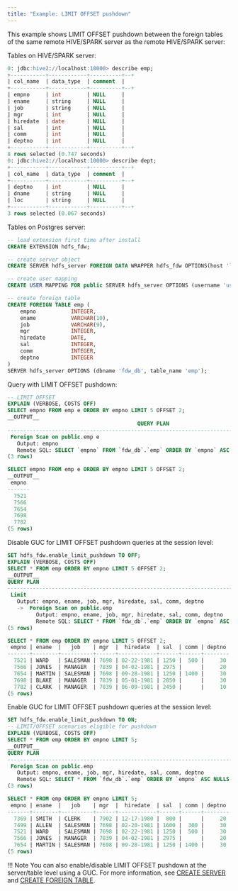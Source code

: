 ```yaml
---
title: "Example: LIMIT OFFSET pushdown"
---
```


This example shows LIMIT OFFSET pushdown between the foreign tables of the same remote HIVE/SPARK server as the remote HIVE/SPARK server:

Tables on HIVE/SPARK server:

```sql
0: jdbc:hive2://localhost:10000> describe emp;
+-----------+------------+----------+--+
| col_name  | data_type  | comment  |
+-----------+------------+----------+--+
| empno     | int        | NULL     |
| ename     | string     | NULL     |
| job       | string     | NULL     |
| mgr       | int        | NULL     |
| hiredate  | date       | NULL     |
| sal       | int        | NULL     |
| comm      | int        | NULL     |
| deptno    | int        | NULL     |
+-----------+------------+----------+--+
8 rows selected (0.747 seconds)
0: jdbc:hive2://localhost:10000> describe dept;
+-----------+------------+----------+--+
| col_name  | data_type  | comment  |
+-----------+------------+----------+--+
| deptno    | int        | NULL     |
| dname     | string     | NULL     |
| loc       | string     | NULL     |
+-----------+------------+----------+--+
3 rows selected (0.067 seconds)
```

Tables on Postgres server:

```sql
-- load extension first time after install
CREATE EXTENSION hdfs_fdw;

-- create server object
CREATE SERVER hdfs_server FOREIGN DATA WRAPPER hdfs_fdw OPTIONS(host 'localhost', port '10000', client_type 'spark', auth_type 'LDAP');

-- create user mapping
CREATE USER MAPPING FOR public SERVER hdfs_server OPTIONS (username 'user1', password 'pwd123');

-- create foreign table
CREATE FOREIGN TABLE emp (
    empno           INTEGER,
    ename           VARCHAR(10),
    job             VARCHAR(9),
    mgr             INTEGER,
    hiredate        DATE,
    sal             INTEGER,
    comm            INTEGER,
    deptno          INTEGER
)
SERVER hdfs_server OPTIONS (dbname 'fdw_db', table_name 'emp');
```

Query with LIMIT OFFSET pushdown:

```sql
-- LIMIT OFFSET
EXPLAIN (VERBOSE, COSTS OFF)
SELECT empno FROM emp e ORDER BY empno LIMIT 5 OFFSET 2;
__OUTPUT__
                                         QUERY PLAN                                          
---------------------------------------------------------------------------------------------
 Foreign Scan on public.emp e
   Output: empno
   Remote SQL: SELECT `empno` FROM `fdw_db`.`emp` ORDER BY `empno` ASC NULLS LAST LIMIT 2, 5
(3 rows)

SELECT empno FROM emp e ORDER BY empno LIMIT 5 OFFSET 2;
__OUTPUT__
 empno 
-------
  7521
  7566
  7654
  7698
  7782
(5 rows)
```

Disable GUC for LIMIT OFFSET pushdown queries at the session level: 

```sql 
SET hdfs_fdw.enable_limit_pushdown TO OFF;
EXPLAIN (VERBOSE, COSTS OFF)
SELECT * FROM emp ORDER BY empno LIMIT 5 OFFSET 2;
__OUTPUT__
QUERY PLAN
----------------------------------------------------------------------------------
 Limit
   Output: empno, ename, job, mgr, hiredate, sal, comm, deptno
   ->  Foreign Scan on public.emp
         Output: empno, ename, job, mgr, hiredate, sal, comm, deptno
         Remote SQL: SELECT * FROM `fdw_db`.`emp` ORDER BY `empno` ASC NULLS LAST
(5 rows)

SELECT * FROM emp ORDER BY empno LIMIT 5 OFFSET 2;
 empno | ename  |   job    | mgr  |  hiredate  | sal  | comm | deptno
-------+--------+----------+------+------------+------+------+--------
  7521 | WARD   | SALESMAN | 7698 | 02-22-1981 | 1250 |  500 |     30
  7566 | JONES  | MANAGER  | 7839 | 04-02-1981 | 2975 |      |     20
  7654 | MARTIN | SALESMAN | 7698 | 09-28-1981 | 1250 | 1400 |     30
  7698 | BLAKE  | MANAGER  | 7839 | 05-01-1981 | 2850 |      |     30
  7782 | CLARK  | MANAGER  | 7839 | 06-09-1981 | 2450 |      |     10
(5 rows)
```

Enable GUC for LIMIT OFFSET pushdown queries at the session level: 

```sql 
SET hdfs_fdw.enable_limit_pushdown TO ON;
-- LIMIT/OFFSET scenarios eligible for pushdown
EXPLAIN (VERBOSE, COSTS OFF)
SELECT * FROM emp ORDER BY empno LIMIT 5;
__OUTPUT__
QUERY PLAN
------------------------------------------------------------------------------------
 Foreign Scan on public.emp
   Output: empno, ename, job, mgr, hiredate, sal, comm, deptno
   Remote SQL: SELECT * FROM `fdw_db`.`emp` ORDER BY `empno` ASC NULLS LAST LIMIT 5
(3 rows)

SELECT * FROM emp ORDER BY empno LIMIT 5;
 empno | ename  |   job    | mgr  |  hiredate  | sal  | comm | deptno
-------+--------+----------+------+------------+------+------+--------
  7369 | SMITH  | CLERK    | 7902 | 12-17-1980 |  800 |      |     20
  7499 | ALLEN  | SALESMAN | 7698 | 02-20-1981 | 1600 |  300 |     30
  7521 | WARD   | SALESMAN | 7698 | 02-22-1981 | 1250 |  500 |     30
  7566 | JONES  | MANAGER  | 7839 | 04-02-1981 | 2975 |      |     20
  7654 | MARTIN | SALESMAN | 7698 | 09-28-1981 | 1250 | 1400 |     30
(5 rows)
```

!!! Note
    You can also enable/disable LIMIT OFFSET pushdown at the server/table level using a GUC. For more information, see [CREATE SERVER](configuring/#create-server) and [CREATE FOREIGN TABLE](configuring/#create-foreign-table).
    